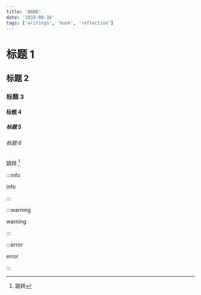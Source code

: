 ```yaml
---
title: 'BBBB'
date: '2018-08-16'
tags: ['writings', 'book', 'reflection']
---
```


# 标题 1

## 标题 2

### 标题 3

#### 标题 4

##### 标题 5

###### 标题 6

跳转 [^note]

[^note]: 跳转

:::info

info

:::

:::warning

warning

:::

:::error

error

:::



